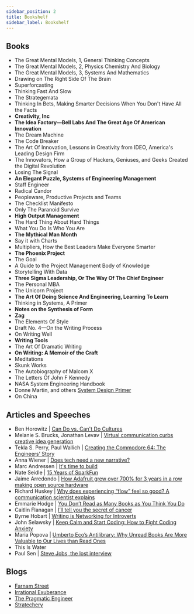 ```yaml
---
sidebar_position: 2
title: Bookshelf
sidebar_label: Bookshelf
---
```


## Books

- The Great Mental Models, 1, General Thinking Concepts
- The Great Mental Models, 2, Physics Chemistry And Biology
- The Great Mental Models, 3, Systems And Mathematics
- Drawing on The Right Side Of The Brain
- Superforcasting
- Thinking Fast And Slow
- The Strategemata
- Thinking In Bets, Making Smarter Decisions When You Don't Have All the Facts
- **Creativity, Inc**
- **The Idea Factory—Bell Labs And The Great Age Of American Innovation**
- The Dream Machine
- The Code Breaker
- The Art Of Innovation, Lessons in Creativity from IDEO, America's Leading Design Firm
- The Innovators, How a Group of Hackers, Geniuses, and Geeks Created the Digital Revolution
- Losing The Signal
- **An Elegant Puzzle, Systems of Engineering Management**
- Staff Engineer
- Radical Candor
- Peopleware, Productive Projects and Teams
- The Checklist Manifesto
- Only The Paranoid Survive
- **High Output Management**
- The Hard Thing About Hard Things
- What You Do Is Who You Are
- **The Mythical Man Month**
- Say it with Charts
- Multipliers, How the Best Leaders Make Everyone Smarter
- **The Phoenix Project**
- The Goal
- A Guide to the Project Management Body of Knowledge
- Storytelling With Data
- **Three Sigma Leadership, Or The Way Of The Chief Engineer**
- The Personal MBA
- The Unicorn Project
- **The Art Of Doing Science And Engineering, Learning To Learn**
- Thinking in Systems, A Primer
- **Notes on the Synthesis of Form**
- **Zag**
- The Elements Of Style
- Draft No. 4—On the Writing Process
- On Writing Well
- **Writing Tools**
- The Art Of Dramatic Writing
- **On Writing: A Memoir of the Craft**
- Meditations
- Skunk Works
- The Autobiography of Malcom X
- The Letters Of John F Kennedy
- NASA System Engineering Handbook
- Donne Martin, and others [System Design Primer](https://github.com/donnemartin/system-design-primer)
- On China

## Articles and Speeches

- Ben Horowitz | [Can Do vs. Can't Do Cultures](https://a16z.com/2014/02/06/6147/)
- Melanie S. Brucks, Jonathan Levav | [Virtual communication curbs creative idea generation](https://www.nature.com/articles/s41586-022-04643-y)
- Tekla S. Perry, Paul Wallich | [Creating the Commodore 64: The Engineers’ Story](https://spectrum.ieee.org/amp/commodore-64-2656808350)
- Anna Wiener | [Does tech need a new narrative?](https://www.newyorker.com/news/letter-from-silicon-valley/does-tech-need-a-new-narrative#intcid=_the-new-yorker-amp-bottom-recirc_68941b0d-2a97-4759-b37a-d2e20a1016ca_text2vec1)
- Marc Andressen | [It's time to build](https://future.a16z.com/its-time-to-build/)
- Nate Seidle | [15 Years of SparkFun](https://www.sparkfun.com/news/2571)
- Jaime Arredondo | [How Adafruit grew over 700% for 3 years in a row making open source hardware](https://boldandopen.com/adafruit-case-study/)
- Richard Huskey | [Why does experiencing “flow” feel so good? A communication scientist explains](https://bigthink.com/neuropsych/creative-flow/)
- Emmarie Hodge | [You Don’t Read as Many Books as You Think You Do](https://medium.com/no-echo/you-dont-read-as-many-books-as-you-think-you-do-199440d2cb32#:~:text=According%20to%20the%20Pew%20Research,Americans%20reading%204%20or%20less.)
- Caitlin Flanagan | [I’ll tell you the secret of cancer](https://www.theatlantic.com/health/archive/2021/08/caitlin-flanagan-secret-of-surviving-cancer/619844/)
- Byrne Hobart | [Writing is Networking for Introverts](https://byrnehobart.medium.com/writing-is-networking-for-introverts-5cac14ad4c77)
- John Selawsky | [Keep Calm and Start Coding: How to Fight Coding Anxiety](https://levelup.gitconnected.com/keep-calm-and-start-coding-how-to-fight-coding-anxiety-dee06efd8b9c)
- Maria Popova | [Umberto Eco’s Antilibrary: Why Unread Books Are More Valuable to Our Lives than Read Ones](https://www.themarginalian.org/2015/03/24/umberto-eco-antilibrary/)
- This Is Water
- Paul Sen | [Steve Jobs, the lost interview](https://en.wikipedia.org/wiki/Steve_Jobs:_The_Lost_Interview)

## Blogs

- [Farnam Street](https://fs.blog/)
- [Irrational Exuberance](https://lethain.com/)
- [The Pragmatic Engineer](https://www.pragmaticengineer.com/)
- [Stratechery](https://stratechery.com/)
